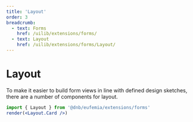 ```yaml
---
title: 'Layout'
order: 3
breadcrumb:
  - text: Forms
    href: /uilib/extensions/forms/
  - text: Layout
    href: /uilib/extensions/forms/Layout/
---
```



# Layout

To make it easier to build form views in line with defined design sketches, there are a number of components for layout.

```jsx
import { Layout } from '@dnb/eufemia/extensions/forms'
render(<Layout.Card />)
```

<ListLayoutComponents />
